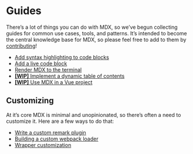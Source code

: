# Guides

There’s a lot of things you can do with MDX, so we’ve begun collecting guides
for common use cases, tools, and patterns.
It’s intended to become the central knowledge base for MDX, so please feel free
to add to them by [contributing](/contributing)!

- [Add syntax highlighting to code blocks](/guides/syntax-highlighting)
- [Add a live code block](/guides/live-code)
- [Render MDX to the terminal](/guides/terminal)
- [**\[WIP\]** Implement a dynamic table of contents](/guides/table-of-contents)
- [**\[WIP\]** Use MDX in a Vue project](/guides/vue)

## Customizing

At it’s core MDX is minimal and unopinionated, so there’s often a need to
customize it.
Here are a few ways to do that:

- [Write a custom remark plugin](/guides/writing-a-plugin)
- [Building a custom webpack loader](/guides/custom-loader)
- [Wrapper customization](/guides/wrapper-customization)
